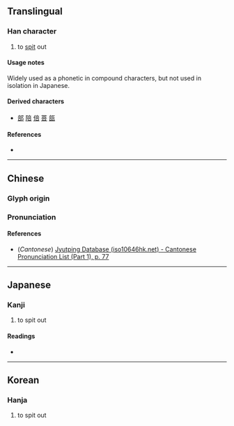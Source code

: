 {{also|否}}
{{character info/new}}
==Translingual==

===Han character===
{{Han char|rn=30|rad=口|as=05|sn=8|four=|canj=YTR|ids=⿱立口}}

# to [[spit]] out

====Usage notes====
Widely used as a phonetic in compound characters, but not used in isolation in Japanese.

====Derived characters====
* [[部]] [[陪]] [[倍]] [[菩]] [[瓿]]

====References====
* {{Han ref|kx=0184.100|dkj=03483|dj=0403.090|hdz=10608.070|uh=5485|ud=21637}}

----

==Chinese==
{{zh-forms}}

===Glyph origin===
{{Han etym}}

===Pronunciation===
{{zh-pron
|m=pǒu
|c=tau3
|mc=y
|oc=y
|ma=
|cat=v
}}

====References====
* (''Cantonese'') [http://www.iso10646hk.net/jp/document/download.jsp Jyutping Database (iso10646hk.net) - Cantonese Pronunciation List (Part 1), p. 77]

----

==Japanese==

===Kanji===
{{ja-kanji|grade=uc|rs=口05}}

# to spit out

====Readings====
* {{ja-readings|on=[[とう]] (tō)|kun=[[つばをはいていなむ]] (tsubaohaiteinamu)}}

----

==Korean==

===Hanja===
{{ko-hanja|hangeul=부|eumhun=|rv=bu|mr=pu|y=pu}}

# to spit out